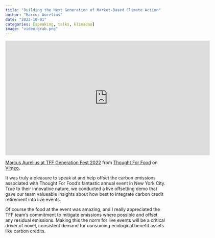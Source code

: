 ```yaml
---
title: "Building the Next Generation of Market-Based Climate Action"
author: "Marcus Aurelius"
date: "2022-10-01"
categories: [speaking, talks, klimadao]
image: "video-grab.png"
---
```


<iframe src="https://player.vimeo.com/video/791229811?h=7cca8b7842" width="640" height="360" frameborder="0" allow="autoplay; fullscreen; picture-in-picture" allowfullscreen></iframe>
<p><a href="https://vimeo.com/791229811">Marcus Aurelius at TFF Generation Fest 2022</a> from <a href="https://vimeo.com/thoughtforfoodorg">Thought For Food</a> on <a href="https://vimeo.com">Vimeo</a>.</p>

It was truly a pleasure to speak at and help offset the carbon emissions
associated with Thought For Food's fantastic annual event in New York City.
True to their innovative nature, we conducted a live offsetting demo that
gave our team valueable insights about how best to integrate carbon credit
retirement into live events.

Of course the food at the event was amazing, and I really appreciated the TFF
team's commitment to mitigate emissions where possible and offset any residual
emissions. Making this the norm for live events will be a critical driver of
novel, consistent demand for consuming ecological benefit assets like carbon
credits.
